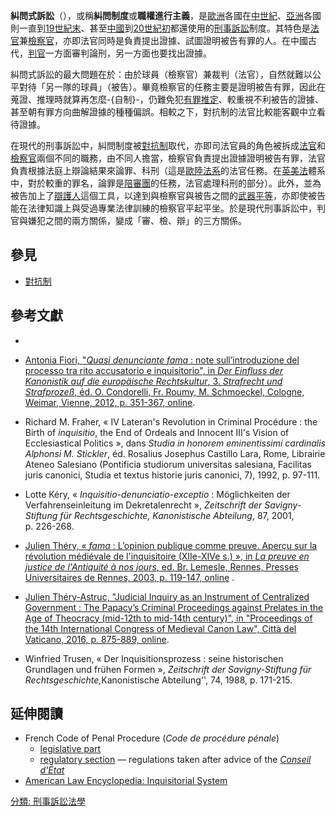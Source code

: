 {{inappropriate tone|time=2018-07-07T03:42:51+00:00}}{{legal}}
{{no footnotes|time=2018-07-07T03:42:18+00:00}}
'''糾問式訴訟'''（{{lang-en|Inquisitorial System}}），或稱'''糾問制度'''或'''職權進行主義'''，是[[歐洲|歐洲]]各國在[[中世紀|中世紀]]、[[亞洲|亞洲]]各國則一直到[[19世紀末|19世紀末]]、甚至[[中國|中國]]到[[20世紀初|20世紀初]]都還使用的[[刑事訴訟|刑事訴訟]]制度。其特色是[[法官|法官]]兼[[檢察官|檢察官]]，亦即法官同時是負責提出證據、試圖證明被告有罪的人。在中國古代，[[判官|判官]]一方面審判論刑，另一方面也要找出證據。

糾問式訴訟的最大問題在於：由於球員（檢察官）兼裁判（法官），自然就難以公平對待「另一隊的球員」（被告）。畢竟檢察官的任務主要是證明被告有罪，因此在蒐證、推理時就算再怎麼-{自制}-，仍難免犯[[無罪推定原則|有罪推定]]、較重視不利被告的證據、甚至朝有罪方向曲解證據的種種偏誤。相較之下，對抗制的法官比較能客觀中立看待證據。

在現代的刑事訴訟中，糾問制度被[[對抗制|對抗制]]取代，亦即司法官員的角色被拆成[[法官|法官]]和[[檢察官|檢察官]]兩個不同的職務，由不同人擔當，檢察官負責提出證據證明被告有罪，法官負責根據法庭上辯論結果來論罪、科刑（這是[[歐陸法系|歐陸法系]]的法官任務。在[[英美法|英美法]]體系中，對於較重的罪名，論罪是[[陪審團|陪審團]]的任務，法官處理科刑的部分）。此外，並為被告加上了[[辯護人|辯護人]]這個工具，以達到與檢察官與被告之間的[[武器平等原則|武器平等]]，亦即使被告能在法律知識上與受過專業法律訓練的檢察官平起平坐。於是現代刑事訴訟中，判官與嫌犯之間的兩方關係，變成「審、檢、辯」的三方關係。

==參見==
*[[對抗制|對抗制]]

==參考文獻==
{{refbegin|2}}
*{{cite book | author=林鈺雄 | title=刑事訴訟法（上冊）─總論篇 | edition=7版 | publisher=自版（元照出版公司總經銷） | isbn=978-9574307289 |date=2013年9月}}
* {{it}} [https://www.academia.edu/30229857/_Quasi_denunciante_fama_note_sull_introduzione_del_processo_tra_rito_accusatorio_e_inquisitorio_in_O._CONDORELLI_F._ROUMY_M._SCHMOECKEL_Hg._Der_Einfluss_der_Kanonistik_auf_die_europ%C3%A4ische_Rechtskultur_Bd._3_Strafrecht_und_Strafproze%C3%9F_K%C3%B6ln_Weimar_Wien_2012_pp._351-367 Antonia Fiori, "''Quasi denunciante fama'' : note sull’introduzione del processo tra rito accusatorio e inquisitorio", in ''Der Einfluss der Kanonistik auf die europäische Rechtskultur'', 3. ''Strafrecht und Strafprozeß'', éd. O. Condorelli, Fr. Roumy, M. Schmoeckel, Cologne, Weimar, Vienne, 2012, p. 351-367, online].
* Richard M. Fraher, « IV Lateran's Revolution in Criminal Procédure : the Birth of ''inquisitio'', the End of Ordeals and Innocent III's Vision of Ecclesiastical Politics », dans ''Studia in honorem eminentissimi cardinalis Alphonsi M. Stickler'', éd. Rosalius Josephus Castillo Lara, Rome, Librairie Ateneo Salesiano (Pontificia studiorum universitas salesiana, Facilitas juris canonici, Studia et textus historie juris canonici, 7), 1992, p. 97-111.
* {{de}} Lotte Kéry, « ''Inquisitio-denunciatio-exceptio'' : Möglichkeiten der Verfahrenseinleitung im Dekretalenrecht », ''Zeitschrift der Savigny-Stiftung für Rechtsgeschichte, Kanonistische Abteilung'', 87, 2001, p. 226-268. 
* {{fr}} [https://www.academia.edu/499318/_Fama_lopinion_publique_comme_preuve._Aper%C3%A7u_sur_la_r%C3%A9volution_m%C3%A9di%C3%A9vale_de_linquisitoire_XIIe-XIVe_si%C3%A8cles_dans_La_preuve_en_justice_de_lAntiquit%C3%A9_%C3%A0_nos_jours_%C3%A9d._Bruno_Lemesle_Presses_universitaires_de_Rennes_2003_p._119-147 Julien Théry, « ''fama'' : L’opinion publique comme preuve. Aperçu sur la révolution médiévale de l'inquisitoire (XIIe-XIVe s.) », in ''La preuve en justice de l'Antiquité à nos jours'', ed. Br. Lemesle, Rennes, Presses Universitaires de Rennes, 2003, p. 119-147, online] {{Wayback|url=https://www.academia.edu/499318/_Fama_lopinion_publique_comme_preuve._Aper%C3%A7u_sur_la_r%C3%A9volution_m%C3%A9di%C3%A9vale_de_linquisitoire_XIIe-XIVe_si%C3%A8cles_dans_La_preuve_en_justice_de_lAntiquit%C3%A9_%C3%A0_nos_jours_%C3%A9d._Bruno_Lemesle_Presses_universitaires_de_Rennes_2003_p._119-147 |date=20161204050016 }}.
* [https://www.academia.edu/5821488/_Judicial_Inquiry_as_an_Instrument_of_Centralized_Government_The_Papacy_s_Criminal_Proceedings_against_Prelates_in_the_Age_of_Theocracy_mid-12th_to_mid-14th_century_dans_Proceedings_of_the_14th_International_Congress_of_Medieval_Canon_Law_Citt%C3%A0_del_Vaticano_2016_p._875-889 Julien Théry-Astruc, "Judicial Inquiry as an Instrument of Centralized Government : The Papacy’s Criminal Proceedings against Prelates in the Age of Theocracy (mid-12th to mid-14th century)", in "Proceedings of the 14th International Congress of Medieval Canon Law", Città del Vaticano, 2016, p. 875-889, online]. 
* {{de}} Winfried Trusen, « Der Inquisitionsprozess : seine historischen Grundlagen und frühen Formen »,  ''Zeitschrift der Savigny-Stiftung für Rechtsgeschichte, ''Kanonistische Abteilung'', 74, 1988, p. 171-215.
{{refend}}

==延伸閱讀==
{{refbegin}}
* French Code of Penal Procedure (''Code de procédure pénale'')
** [http://www.legifrance.gouv.fr/WAspad/UnCode?commun=&code=CPROCPEL.rcv legislative part] {{Wayback|url=http://www.legifrance.gouv.fr/WAspad/UnCode?commun=&code=CPROCPEL.rcv |date=20040804175249 }}
** [http://www.legifrance.gouv.fr/WAspad/UnCode?commun=&code=CPROCPER.rcv regulatory section] {{Wayback|url=http://www.legifrance.gouv.fr/WAspad/UnCode?commun=&code=CPROCPER.rcv |date=20040804180337 }} — regulations taken after advice of the ''[[法国最高行政法院|Conseil d'État]]''
* [http://law.jrank.org/pages/7663/Inquisitorial-System.html American Law Encyclopedia: Inquisitorial System] {{Wayback|url=http://law.jrank.org/pages/7663/Inquisitorial-System.html |date=20171005051121 }}
{{refend}}

{{刑事訴訟法}}

{{Authority control}}
[[分類:_刑事訴訟法學|分類: 刑事訴訟法學]]